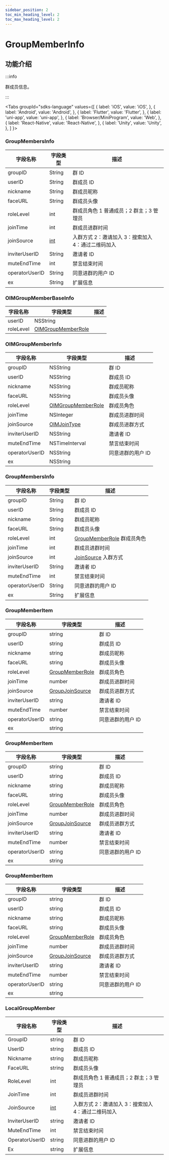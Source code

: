 ```yaml
---
sidebar_position: 2
toc_min_heading_level: 2
toc_max_heading_level: 2
---
```


# GroupMemberInfo

## 功能介绍

:::info

群成员信息。

:::

<Tabs
groupId="sdks-language"
values={[
{ label: 'iOS', value: 'iOS', },
{ label: 'Android', value: 'Android', },
{ label: 'Flutter', value: 'Flutter', },
{ label: 'uni-app', value: 'uni-app', },
{ label: 'Browser/MiniProgram', value: 'Web', },
{ label: 'React-Native', value: 'React-Native', },
{ label: 'Unity', value: 'Unity', },
]
}>

<TabItem value="Flutter">

### GroupMembersInfo

| 字段名称       | 字段类型                             | 描述                                               |
| -------------- | ------------------------------------ | -------------------------------------------------- |
| groupID        | String                               | 群 ID                                              |
| userID         | String                               | 群成员 ID                                          |
| nickname       | String                               | 群成员昵称                                         |
| faceURL        | String                               | 群成员头像                                         |
| roleLevel      | int                                  | 群成员角色 1 普通成员；2 群主；3 管理员            |
| joinTime       | int                                  | 群成员进群时间                                     |
| joinSource     | [int](docs/sdks/enum/joinSource.mdx) | 入群方式 2：邀请加入 3：搜索加入 4：通过二维码加入 |
| inviterUserID  | String                               | 邀请者 ID                                          |
| muteEndTime    | int                                  | 禁言结束时间                                       |
| operatorUserID | String                               | 同意进群的用户 ID                                  |
| ex             | String                               | 扩展信息                                           |

</TabItem>

<TabItem value="iOS">

### OIMGroupMemberBaseInfo

| 字段名称  | 字段类型                                           | 描述 |
| --------- | -------------------------------------------------- | ---- |
| userID    | NSString                                           |      |
| roleLevel | [OIMGroupMemberRole](docs/sdks/enum/roleLevel.mdx) |      |

### OIMGroupMemberInfo

| 字段名称       | 字段类型                                           | 描述              |
| -------------- | -------------------------------------------------- | ----------------- |
| groupID        | NSString                                           | 群 ID             |
| userID         | NSString                                           | 群成员 ID         |
| nickname       | NSString                                           | 群成员昵称        |
| faceURL        | NSString                                           | 群成员头像        |
| roleLevel      | [OIMGroupMemberRole](docs/sdks/enum/roleLevel.mdx) | 群成员角色        |
| joinTime       | NSInteger                                          | 群成员进群时间    |
| joinSource     | [OIMJoinType](docs/sdks/enum/joinSource.mdx)       | 群成员进群方式    |
| inviterUserID  | NSString                                           | 邀请者 ID         |
| muteEndTime    | NSTimeInterval                                     | 禁言结束时间      |
| operatorUserID | NSString                                           | 同意进群的用户 ID |
| ex             | NSString                                           |                   |

</TabItem>

<TabItem value="Android">

### GroupMembersInfo

| 字段名称       | 字段类型 | 描述                                                       |
| -------------- | -------- | ---------------------------------------------------------- |
| groupID        | String   | 群 ID                                                      |
| userID         | String   | 群成员 ID                                                  |
| nickname       | String   | 群成员昵称                                                 |
| faceURL        | String   | 群成员头像                                                 |
| roleLevel      | int      | [GroupMemberRole](docs/sdks/enum/roleLevel.mdx) 群成员角色 |
| joinTime       | int      | 群成员进群时间                                             |
| joinSource     | int      | [JoinSource](docs/sdks/enum/joinSource.mdx) 入群方式       |
| inviterUserID  | String   | 邀请者 ID                                                  |
| muteEndTime    | int      | 禁言结束时间                                               |
| operatorUserID | String   | 同意进群的用户 ID                                          |
| ex             | String   | 扩展信息                                                   |

</TabItem>

<TabItem value="Web">

### GroupMemberItem

| 字段名称       | 字段类型                                         | 描述              |
| -------------- | ------------------------------------------------ | ----------------- |
| groupID        | string                                           | 群 ID             |
| userID         | string                                           | 群成员 ID         |
| nickname       | string                                           | 群成员昵称        |
| faceURL        | string                                           | 群成员头像        |
| roleLevel      | [GroupMemberRole](docs/sdks/enum/roleLevel.mdx)  | 群成员角色        |
| joinTime       | number                                           | 群成员进群时间    |
| joinSource     | [GroupJoinSource](docs/sdks/enum/joinSource.mdx) | 群成员进群方式    |
| inviterUserID  | string                                           | 邀请者 ID         |
| muteEndTime    | number                                           | 禁言结束时间      |
| operatorUserID | string                                           | 同意进群的用户 ID |
| ex             | string                                           |                   |

</TabItem>

<TabItem value="uni-app">

### GroupMemberItem

| 字段名称       | 字段类型                                         | 描述              |
| -------------- | ------------------------------------------------ | ----------------- |
| groupID        | string                                           | 群 ID             |
| userID         | string                                           | 群成员 ID         |
| nickname       | string                                           | 群成员昵称        |
| faceURL        | string                                           | 群成员头像        |
| roleLevel      | [GroupMemberRole](docs/sdks/enum/roleLevel.mdx)  | 群成员角色        |
| joinTime       | number                                           | 群成员进群时间    |
| joinSource     | [GroupJoinSource](docs/sdks/enum/joinSource.mdx) | 群成员进群方式    |
| inviterUserID  | string                                           | 邀请者 ID         |
| muteEndTime    | number                                           | 禁言结束时间      |
| operatorUserID | string                                           | 同意进群的用户 ID |
| ex             | string                                           |                   |

</TabItem>


<TabItem value="React-Native">

### GroupMemberItem

| 字段名称       | 字段类型                                         | 描述              |
| -------------- | ------------------------------------------------ | ----------------- |
| groupID        | string                                           | 群 ID             |
| userID         | string                                           | 群成员 ID         |
| nickname       | string                                           | 群成员昵称        |
| faceURL        | string                                           | 群成员头像        |
| roleLevel      | [GroupMemberRole](docs/sdks/enum/roleLevel.mdx)  | 群成员角色        |
| joinTime       | number                                           | 群成员进群时间    |
| joinSource     | [GroupJoinSource](docs/sdks/enum/joinSource.mdx) | 群成员进群方式    |
| inviterUserID  | string                                           | 邀请者 ID         |
| muteEndTime    | number                                           | 禁言结束时间      |
| operatorUserID | string                                           | 同意进群的用户 ID |
| ex             | string                                           |                   |

</TabItem>
<TabItem value="Unity">

### LocalGroupMember

| 字段名称       | 字段类型                             | 描述                                               |
| -------------- | ------------------------------------ | -------------------------------------------------- |
| GroupID        | string                               | 群 ID                                              |
| UserID         | string                               | 群成员 ID                                          |
| Nickname       | string                               | 群成员昵称                                         |
| FaceURL        | string                               | 群成员头像                                         |
| RoleLevel      | int                                  | 群成员角色 1 普通成员；2 群主；3 管理员            |
| JoinTime       | int                                  | 群成员进群时间                                     |
| JoinSource     | [int](docs/sdks/enum/joinSource.mdx) | 入群方式 2：邀请加入 3：搜索加入 4：通过二维码加入 |
| InviterUserID  | string                               | 邀请者 ID                                          |
| MuteEndTime    | int                                  | 禁言结束时间                                       |
| OperatorUserID | string                               | 同意进群的用户 ID                                  |
| Ex             | string                               | 扩展信息                                           |

</TabItem>
</Tabs>
